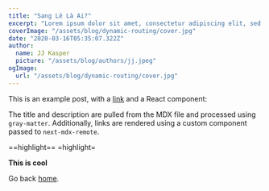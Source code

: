 ```yaml
---
title: "Sang Lê Là Ai?"
excerpt: "Lorem ipsum dolor sit amet, consectetur adipiscing elit, sed do eiusmod tempor incididunt ut labore et dolore magna aliqua. Praesent elementum facilisis leo vel fringilla est ullamcorper eget. At imperdiet dui accumsan sit amet nulla facilities morbi tempus."
coverImage: "/assets/blog/dynamic-routing/cover.jpg"
date: "2020-03-16T05:35:07.322Z"
author:
  name: JJ Kasper
  picture: "/assets/blog/authors/jj.jpeg"
ogImage:
  url: "/assets/blog/dynamic-routing/cover.jpg"
---
```


This is an example post, with a [link](https://nextjs.org) and a React component:

The title and description are pulled from the MDX file and processed using `gray-matter`. Additionally, links are rendered using a custom component passed to `next-mdx-remote`.

==highlight==
=highlight=

**This is cool**

<Youtube id="Fop2oskTug8" />
<Vimeo video="https://vimeo.com/610826279/52631a17d9" />

Go back [home](/).
